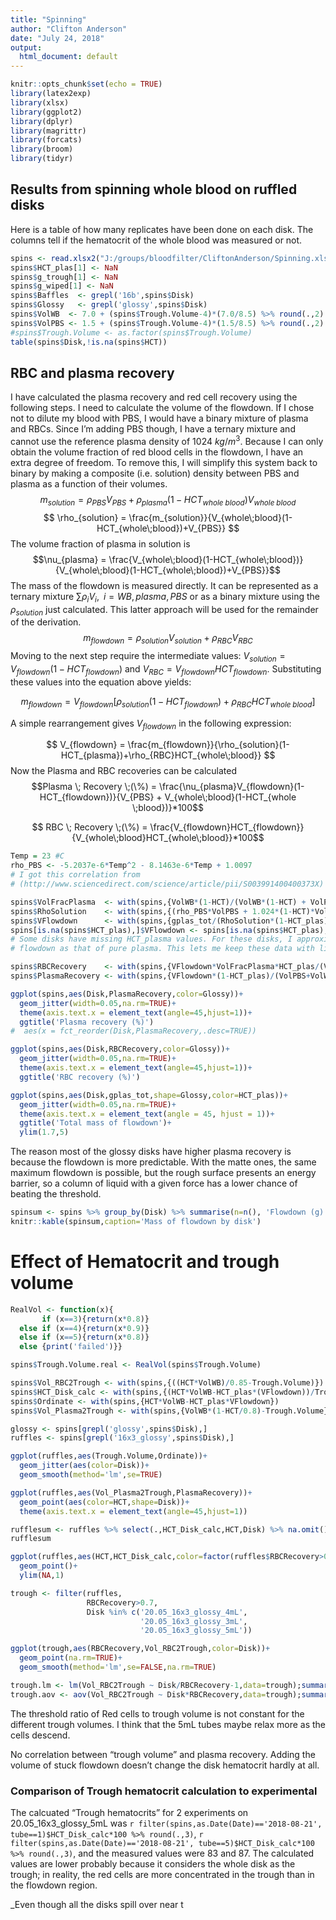 ```yaml
---
title: "Spinning"
author: "Clifton Anderson"
date: "July 24, 2018"
output:
  html_document: default
---
```


```r
knitr::opts_chunk$set(echo = TRUE)
library(latex2exp)
library(xlsx)
library(ggplot2)
library(dplyr)
library(magrittr)
library(forcats)
library(broom)
library(tidyr)
```

## Results from spinning whole blood on ruffled disks
Here is a table of how many replicates have been done on each disk. The columns tell if the hematocrit of the whole blood was measured or not.


```r
spins <- read.xlsx2("J:/groups/bloodfilter/CliftonAnderson/Spinning.xlsx",sheetIndex = 2,colClasses=NA)
spins$HCT_plas[1] <- NaN
spins$g_trough[1] <- NaN
spins$g_wiped[1] <- NaN
spins$Baffles  <- grepl('16b',spins$Disk)
spins$Glossy   <- grepl('glossy',spins$Disk)
spins$VolWB  <- 7.0 + (spins$Trough.Volume-4)*(7.0/8.5) %>% round(.,2)
spins$VolPBS <- 1.5 + (spins$Trough.Volume-4)*(1.5/8.5) %>% round(.,2)
#spins$Trough.Volume <- as.factor(spins$Trough.Volume)
table(spins$Disk,!is.na(spins$HCT))
```
## RBC and plasma recovery
I have calculated the plasma recovery and red cell recovery using the following steps. I need to calculate the volume of the flowdown. If I chose not to dilute my blood with PBS, I would have a binary mixture of plasma and RBCs. Since I'm adding PBS though, I have a ternary mixture and cannot use the reference plasma density of 1024 $kg/m^3$. Because I can only obtain the volume fraction of red blood cells in the flowdown, I have an extra degree of freedom. To remove this, I will simplify this system back to binary by making a composite (i.e. solution) density between PBS and plasma as a function of their volumes.
$$ m_{solution} = \rho_{PBS}V_{PBS} + \rho_{plasma}(1-HCT_{whole\;blood})V_{whole\;blood}$$
$$ \rho_{solution} = \frac{m_{solution}}{V_{whole\;blood}(1-HCT_{whole\;blood})+V_{PBS}} $$
The volume fraction of plasma in solution is
$$\nu_{plasma} = \frac{V_{whole\;blood}(1-HCT_{whole\;blood})}{V_{whole\;blood}(1-HCT_{whole\;blood})+V_{PBS}}$$
The mass of the flowdown is measured directly. It can be represented as a ternary mixture $\sum{\rho_{i}V_{i}}, \;\;i=WB, plasma, PBS$ or as a binary mixture using the $\rho_{solution}$ just calculated. This latter approach will be used for the remainder of the derivation.
$$ m_{flowdown} = \rho_{solution}V_{solution}+\rho_{RBC}V_{RBC} $$
Moving to the next step require the intermediate values: $V_{solution} = V_{flowdown}(1-HCT_{flowdown})$ and $V_{RBC} = V_{flowdown}HCT_{flowdown}$. Substituting these values into the equation above yields:


$$ m_{flowdown} = V_{flowdown}[\rho_{solution}(1-HCT_{flowdown})+\rho_{RBC}HCT_{whole\;blood}] $$

A simple rearrangement gives $V_{flowdown}$ in the following expression:

$$ V_{flowdown} = \frac{m_{flowdown}}{\rho_{solution}(1-HCT_{plasma})+\rho_{RBC}HCT_{whole\;blood}} $$
Now the Plasma and RBC recoveries can be calculated
$$Plasma \; Recovery \;(\%)  = \frac{\nu_{plasma}V_{flowdown}(1-HCT_{flowdown})}{V_{PBS} + V_{whole\;blood}(1-HCT_{whole \;blood})}*100$$

$$ RBC \; Recovery \;(\%) = \frac{V_{flowdown}HCT_{flowdown}}{V_{whole\;blood}HCT_{whole\;blood}}*100$$

```r
Temp = 23 #C
rho_PBS <- -5.2037e-6*Temp^2 - 8.1463e-6*Temp + 1.0097 
# I got this correlation from
# (http://www.sciencedirect.com/science/article/pii/S003991400400373X)

spins$VolFracPlasma  <- with(spins,{VolWB*(1-HCT)/(VolWB*(1-HCT) + VolPBS)})
spins$RhoSolution    <- with(spins,{(rho_PBS*VolPBS + 1.024*(1-HCT)*VolWB)/(VolPBS + (1-HCT)*VolWB)})
spins$VFlowdown      <- with(spins,{gplas_tot/(RhoSolution*(1-HCT_plas)+1.093*HCT_plas)})
spins[is.na(spins$HCT_plas),]$VFlowdown <- spins[is.na(spins$HCT_plas),]$gplas_tot/1.024
# Some disks have missing HCT_plasma values. For these disks, I approximate the density of the
# flowdown as that of pure plasma. This lets me keep these data with little introduced error.

spins$RBCRecovery    <- with(spins,{VFlowdown*VolFracPlasma*HCT_plas/(VolWB*HCT)*100})
spins$PlasmaRecovery <- with(spins,{VFlowdown*(1-HCT_plas)/(VolPBS+VolWB*(1-HCT))*100})
```


```r
ggplot(spins,aes(Disk,PlasmaRecovery,color=Glossy))+
  geom_jitter(width=0.05,na.rm=TRUE)+
  theme(axis.text.x = element_text(angle=45,hjust=1))+
  ggtitle('Plasma recovery (%)')
#  aes(x = fct_reorder(Disk,PlasmaRecovery,.desc=TRUE))

ggplot(spins,aes(Disk,RBCRecovery,color=Glossy))+
  geom_jitter(width=0.05,na.rm=TRUE)+
  theme(axis.text.x = element_text(angle=45,hjust=1))+
  ggtitle('RBC recovery (%)')

ggplot(spins,aes(Disk,gplas_tot,shape=Glossy,color=HCT_plas))+
  geom_jitter(width=0.05,na.rm=TRUE)+
  theme(axis.text.x = element_text(angle = 45, hjust = 1))+
  ggtitle('Total mass of flowdown')+
  ylim(1.7,5)
```
The reason most of the glossy disks have higher plasma recovery is because the flowdown is more predictable. With the matte ones, the same maximum flowdown is possible, but the rough surface presents an energy barrier, so a column of liquid with a given force has a lower chance of beating the threshold. 

```r
spinsum <- spins %>% group_by(Disk) %>% summarise(n=n(), 'Flowdown (g)'=mean(gplas_tot), sd=sd(gplas_tot), se=sd/sqrt(n), ci = qt(0.95,n-1)*se)
knitr::kable(spinsum,caption='Mass of flowdown by disk')
```

# Effect of Hematocrit and trough volume
```r
RealVol <- function(x){
       if (x==3){return(x*0.8)}
  else if (x==4){return(x*0.9)}
  else if (x==5){return(x*0.8)}
  else {print('failed')}}

spins$Trough.Volume.real <- RealVol(spins$Trough.Volume)

spins$Vol_RBC2Trough <- with(spins,{((HCT*VolWB)/0.85-Trough.Volume)})
spins$HCT_Disk_calc <- with(spins,{(HCT*VolWB-HCT_plas*(VFlowdown))/Trough.Volume})
spins$Ordinate <- with(spins,{HCT*VolWB-HCT_plas*VFlowdown})
spins$Vol_Plasma2Trough <- with(spins,{VolWB*(1-HCT/0.8)-Trough.Volume})

glossy <- spins[grepl('glossy',spins$Disk),]
ruffles <- spins[grepl('16x3_glossy',spins$Disk),]

ggplot(ruffles,aes(Trough.Volume,Ordinate))+
  geom_jitter(aes(color=Disk))+
  geom_smooth(method='lm',se=TRUE)

ggplot(ruffles,aes(Vol_Plasma2Trough,PlasmaRecovery))+
  geom_point(aes(color=HCT,shape=Disk))+
  theme(axis.text.x = element_text(angle=45,hjust=1))

rufflesum <- ruffles %>% select(.,HCT_Disk_calc,HCT,Disk) %>% na.omit() %>% group_by(Disk) %>% summarise(n=n(),Hmin=min(HCT_Disk_calc),Hmean=mean(HCT_Disk_calc),Hmax=max(HCT_Disk_calc),SD=sd(HCT_Disk_calc),SE=SD/sqrt(n))
rufflesum

ggplot(ruffles,aes(HCT,HCT_Disk_calc,color=factor(ruffles$RBCRecovery>0.7),shape=Disk))+
  geom_point()+
  ylim(NA,1)

trough <- filter(ruffles,
                 RBCRecovery>0.7,
                 Disk %in% c('20.05_16x3_glossy_4mL',
                             '20.05_16x3_glossy_3mL',
                             '20.05_16x3_glossy_5mL'))

ggplot(trough,aes(RBCRecovery,Vol_RBC2Trough,color=Disk))+
  geom_point(na.rm=TRUE)+
  geom_smooth(method='lm',se=FALSE,na.rm=TRUE)

trough.lm <- lm(Vol_RBC2Trough ~ Disk/RBCRecovery-1,data=trough);summary(trough.lm)
trough.aov <- aov(Vol_RBC2Trough ~ Disk*RBCRecovery,data=trough);summary(trough.aov)

``` 
The threshold ratio of Red cells to trough volume is not constant for the different trough volumes. I think that the 5mL tubes maybe relax more as the cells descend. 

No correlation between "trough volume" and plasma recovery.
Adding the volume of stuck flowdown doesn't change the disk hematocrit hardly at all.

### Comparison of Trough hematocrit calculation to experimental
The calcuated "Trough hematocrits" for 2 experiments on 20.05_16x3_glossy_5mL was `r filter(spins,as.Date(Date)=='2018-08-21', tube==1)$HCT_Disk_calc*100 %>% round(.,3)`, `r filter(spins,as.Date(Date)=='2018-08-21', tube==5)$HCT_Disk_calc*100 %>% round(.,3)`, and the measured values were 83 and 87. The calculated values are lower probably because it considers the whole disk as the trough; in reality, the red cells are more concentrated in the trough than in the flowdown region.

_Even though all the disks spill over near t
